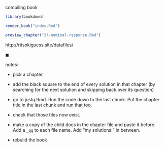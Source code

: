 compiling book

```r
library(bookdown)
```

```r
render_book("index.Rmd")
```


```r
preview_chapter("37-nominal-response.Rmd")
```

http://ritsokiguess.site/datafiles/

$\blacksquare$

notes:

- pick a chapter

- add the black square to the end of every solution in that chapter (by searching for the next solution and skipping back over its question)

- go to justq.Rmd. Run the code down to the last chunk. Put the chapter title in the last chunk and run that too.

- check that those files now exist.

- make a copy of the child docs in the chapter file and paste it before. Add a `_qq` to each file name. Add "my solutions:" in between.

- rebuild the book


























